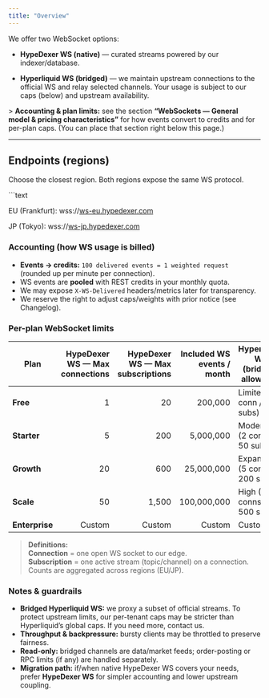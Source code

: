 ```yaml
---
title: "Overview"
---
```


We offer two WebSocket options:

- **HypeDexer WS (native)** — curated streams powered by our indexer/database. 

- **Hyperliquid WS (bridged)** — we maintain upstream connections to the official WS and relay selected channels. Your usage is subject to our caps (below) and upstream availability.

\> **Accounting & plan limits:** see the section **“WebSockets — General model & pricing characteristics”** for how events convert to credits and for per-plan caps. (You can place that section right below this page.)

---

## Endpoints (regions)

Choose the closest region. Both regions expose the same WS protocol.

\`\`\`text

EU (Frankfurt): wss://[ws-eu.hypedexer.com](http://ws-eu.hypedexer.com)

JP (Tokyo):     wss://[ws-jp.hypedexer.com](http://ws-jp.hypedexer.com)

### Accounting (how WS usage is billed)

- **Events → credits:** `100 delivered events = 1 weighted request` (rounded up per minute per connection).
- WS events are **pooled** with REST credits in your monthly quota.
- We may expose `X-WS-Delivered` headers/metrics later for transparency.
- We reserve the right to adjust caps/weights with prior notice (see Changelog).

### Per-plan WebSocket limits

| Plan           | HypeDexer WS — Max connections | HypeDexer WS — Max subscriptions | Included WS events / month | Hyperliquid WS (bridged) allowance |
| -------------- | -----------------------------: | -------------------------------: | -------------------------: | ---------------------------------- |
| **Free**       | 1                              | 20                               | 200,000                    | Limited (1 conn / 10 subs)         |
| **Starter**    | 5                              | 200                              | 5,000,000                  | Moderate (2 conns / 50 subs)       |
| **Growth**     | 20                             | 600                              | 25,000,000                 | Expanded (5 conns / 200 subs)      |
| **Scale**      | 50                             | 1,500                            | 100,000,000                | High (10 conns / 500 subs)         |
| **Enterprise** | Custom                         | Custom                           | Custom                     | Custom                             |

> **Definitions:**\
> **Connection** = one open WS socket to our edge.\
> **Subscription** = one active stream (topic/channel) on a connection.\
> Counts are aggregated across regions (EU/JP).

### Notes & guardrails

- **Bridged Hyperliquid WS:** we proxy a subset of official streams. To protect upstream limits, our per-tenant caps may be stricter than Hyperliquid’s global caps. If you need more, contact us.
- **Throughput & backpressure:** bursty clients may be throttled to preserve fairness.
- **Read-only:** bridged channels are data/market feeds; order-posting or RPC limits (if any) are handled separately.
- **Migration path:** if/when native HypeDexer WS covers your needs, prefer **HypeDexer WS** for simpler accounting and lower upstream coupling.